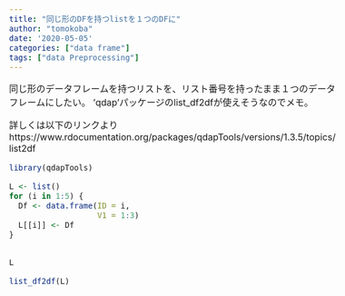 ```yaml
---
title: "同じ形のDFを持つlistを１つのDFに"
author: "tomokoba"
date: '2020-05-05'
categories: ["data frame"]
tags: ["data Preprocessing"]
---
```


<meta charset="utf-8" />

<style>
  @import url(https://fonts.googleapis.com/earlyaccess/notosansjapanese.css);
  @import url(https://fonts.googleapis.com/css?family=Lato:400,900);
  body {
  font-size: 100%;
  }
</style>

同じ形のデータフレームを持つリストを、リスト番号を持ったまま１つのデータフレームにしたい。
'qdap'パッケージのlist_df2dfが使えそうなのでメモ。

詳しくは以下のリンクより
https://www.rdocumentation.org/packages/qdapTools/versions/1.3.5/topics/list2df

``` r
library(qdapTools)

L <- list()
for (i in 1:5) {
  Df <- data.frame(ID = i,
                   V1 = 1:3)
  L[[i]] <- Df
}


L

list_df2df(L)

```